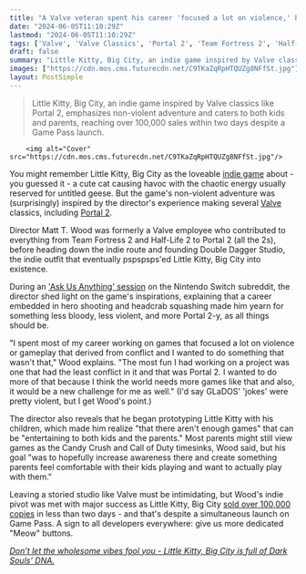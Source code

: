 ```yaml
---
title: "A Valve veteran spent his career 'focused a lot on violence,' before Portal 2 inspired him to make Little Kitty, Big City"
date: "2024-06-05T11:10:29Z"
lastmod: "2024-06-05T11:10:29Z"
tags: ['Valve', 'Valve Classics', 'Portal 2', 'Team Fortress 2', 'Half-Life 2', 'Double Dagger Studio', 'Little Kitty, Big City', 'Game Pass', 'Nintendo Switch', 'Indie Game']
draft: false
summary: "Little Kitty, Big City, an indie game inspired by Valve classics like Portal 2, emphasizes non-violent adventure and caters to both kids and parents, reaching over 100,000 sales within two days despite a Game Pass launch."
images: ["https://cdn.mos.cms.futurecdn.net/C9TKaZqRpHTQUZg8NFfSt.jpg"]
layout: PostSimple
---
```

> Little Kitty, Big City, an indie game inspired by Valve classics like Portal 2, emphasizes non-violent adventure and caters to both kids and parents, reaching over 100,000 sales within two days despite a Game Pass launch.


        <img alt="Cover" src="https://cdn.mos.cms.futurecdn.net/C9TKaZqRpHTQUZg8NFfSt.jpg"/>
        
You might remember Little Kitty, Big City as the loveable [indie game](https://www.gamesradar.com/tag/indie-game/) about - you guessed it - a cute cat causing havoc with the chaotic energy usually reserved for untitled geese. But the game's non-violent adventure was (surprisingly) inspired by the director's experience making several [Valve](https://www.gamesradar.com/tag/valve/) classics, including [Portal 2](https://www.gamesradar.com/portal-2/). 

Director Matt T. Wood was formerly a Valve employee who contributed to everything from Team Fortress 2 and Half-Life 2 to Portal 2 (all the 2s), before heading down the indie route and founding Double Dagger Studio, the indie outfit that eventually pspspsps'ed Little Kitty, Big City into existence. 

During an ['Ask Us Anything' session](https://www.reddit.com/r/NintendoSwitch/comments/1d79w1r/comment/l6xvp0u/?utm_source=share&utm_medium=web3x&utm_name=web3xcss&utm_term=1&utm_content=share_button) on the Nintendo Switch subreddit, the director shed light on the game's inspirations, explaining that a career embedded in hero shooting and headcrab squashing made him yearn for something less bloody, less violent, and more Portal 2-y, as all things should be. 

"I spent most of my career working on games that focused a lot on violence or gameplay that derived from conflict and I wanted to do something that wasn't that," Wood explains. "The most fun I had working on a project was one that had the least conflict in it and that was Portal 2. I wanted to do more of that because I think the world needs more games like that and also, it would be a new challenge for me as well." (I'd say GLaDOS' 'jokes' were pretty violent, but I get Wood's point.)

The director also reveals that he began prototyping Little Kitty with his children, which made him realize "that there aren't enough games" that can be "entertaining to both kids and the parents." Most parents might still view games as the Candy Crush and Call of Duty timesinks, Wood said, but his goal "was to hopefully increase awareness there and create something parents feel comfortable with their kids playing and want to actually play with them."

Leaving a storied studio like Valve must be intimidating, but Wood's indie pivot was met with major success as Little Kitty, Big City [sold over 100,000 copies](https://x.com/LittleKittyGame/status/1789379514197323930) in less than two days - and that's despite a simultaneous launch on Game Pass. A sign to all developers everywhere: give us more dedicated "Meow" buttons.

[<em>Don’t let the wholesome vibes fool you - Little Kitty, Big City is full of Dark Souls’ DNA.</em>](https://www.gamesradar.com/fromsoftwares-influence-is-truly-everywhere-theres-dark-souls-dna-in-the-world-of-cute-cat-game-little-kitty-big-city-and-im-surprised-too/)
        